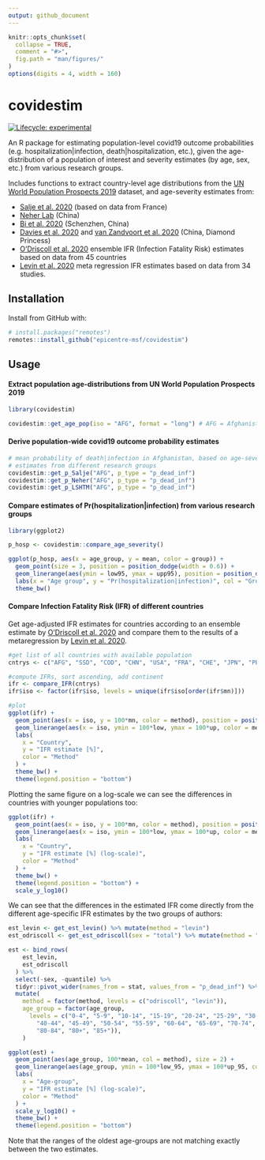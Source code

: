 ```yaml
---
output: github_document
---
```


<!-- README.md is generated from README.Rmd. Please edit that file -->

```r
knitr::opts_chunk$set(
  collapse = TRUE,
  comment = "#>",
  fig.path = "man/figures/"
)
options(digits = 4, width = 160)
```

# covidestim
<!-- badges: start -->
[![Lifecycle: experimental](https://img.shields.io/badge/lifecycle-experimental-orange.svg)](https://www.tidyverse.org/lifecycle/#experimental)
<!-- badges: end -->

An R package for estimating population-level covid19 outcome probabilities (e.g.
hospitalization|infection, death|hospitalization, etc.), given the
age-distribution of a population of interest and severity estimates (by age,
sex, etc.) from various research groups.

Includes functions to extract country-level age distributions from the [UN World
Population Prospects
2019](https://population.un.org/wpp/Download/Standard/Population/) dataset, and
age-severity estimates from:

- [Salje et al. 2020](https://doi.org/10.1126/science.abc3517) (based on data
  from France)
- [Neher Lab](https://doi.org/10.1101/2020.05.05.20091363) (China)
- [Bi et al. 2020](https://doi.org/10.1101/2020.03.03.20028423) (Schenzhen,
  China)
- [Davies et al. 2020](https://doi.org/10.1101/2020.03.24.20043018) and [van
  Zandvoort et al. 2020](https://doi.org/10.1101/2020.04.27.20081711) (China,
  Diamond Princess)
- [O'Driscoll et al. 2020](https://doi.org/10.1101/2020.08.24.20180851) ensemble IFR (Infection Fatality Risk) estimates based on data from 45 countries
- [Levin et al. 2020](https://doi.org/10.1101/2020.07.23.20160895) meta regression IFR estimates based on data from 34 studies.

## Installation

Install from GitHub with:

```r
# install.packages("remotes")
remotes::install_github("epicentre-msf/covidestim")
```

## Usage

#### Extract population age-distributions from UN World Population Prospects 2019

```r
library(covidestim)

covidestim::get_age_pop(iso = "AFG", format = "long") # AFG = Afghanistan
```

#### Derive population-wide covid19 outcome probability estimates

```r
# mean probability of death|infection in Afghanistan, based on age-severity
# estimates from different research groups
covidestim::get_p_Salje("AFG", p_type = "p_dead_inf")
covidestim::get_p_Neher("AFG", p_type = "p_dead_inf")
covidestim::get_p_LSHTM("AFG", p_type = "p_dead_inf")
```

#### Compare estimates of Pr(hospitalization|infection) from various research groups

```r
library(ggplot2)

p_hosp <- covidestim::compare_age_severity()

ggplot(p_hosp, aes(x = age_group, y = mean, color = group)) +
  geom_point(size = 3, position = position_dodge(width = 0.6)) +
  geom_linerange(aes(ymin = low95, ymax = upp95), position = position_dodge(width = 0.6)) +
  labs(x = "Age group", y = "Pr(hospitalization|infection)", col = "Group") +
  theme_bw()
```

#### Compare Infection Fatality Risk (IFR) of different countries

Get age-adjusted IFR estimates for countries according to an ensemble estimate by
[O'Driscoll et al. 2020](https://doi.org/10.1101/2020.08.24.20180851)
and compare them to the results of a metaregression by
[Levin et al. 2020](https://doi.org/10.1101/2020.07.23.20160895).

```r
#get list of all countries with available population
cntrys <- c("AFG", "SSD", "COD", "CHN", "USA", "FRA", "CHE", "JPN", "PER")

#compute IFRs, sort ascending, add continent
ifr <- compare_IFR(cntrys)
ifr$iso <- factor(ifr$iso, levels = unique(ifr$iso[order(ifr$mn)]))

#plot
ggplot(ifr) +
  geom_point(aes(x = iso, y = 100*mn, color = method), position = position_dodge(width = .3), size = 2) +
  geom_linerange(aes(x = iso, ymin = 100*low, ymax = 100*up, color = method), position = position_dodge(width = .3)) +
  labs(
    x = "Country",
    y = "IFR estimate [%]",
    color = "Method"
  ) +
  theme_bw() +
  theme(legend.position = "bottom")
```

Plotting the same figure on a log-scale we can see the differences in countries with younger
populations too:

```r
ggplot(ifr) +
  geom_point(aes(x = iso, y = 100*mn, color = method), position = position_dodge(width = .3), size = 2) +
  geom_linerange(aes(x = iso, ymin = 100*low, ymax = 100*up, color = method), position = position_dodge(width = .3)) +
  labs(
    x = "Country",
    y = "IFR estimate [%] (log-scale)",
    color = "Method"
  ) +
  theme_bw() +
  theme(legend.position = "bottom") +
  scale_y_log10()
```


We can see that the differences in the estimated IFR come directly from the
different age-specific IFR estimates by the two groups of authors:


```r
est_levin <- get_est_levin() %>% mutate(method = "levin")
est_odriscoll <- get_est_odriscoll(sex = "total") %>% mutate(method = "odriscoll")

est <- bind_rows(
    est_levin,
    est_odriscoll
  ) %>%
  select(-sex, -quantile) %>%
  tidyr::pivot_wider(names_from = stat, values_from = "p_dead_inf") %>%
  mutate(
    method = factor(method, levels = c("odriscoll", "levin")),
    age_group = factor(age_group,
      levels = c("0-4", "5-9", "10-14", "15-19", "20-24", "25-29", "30-34", "35-39",
        "40-44", "45-49", "50-54", "55-59", "60-64", "65-69", "70-74", "75-79",
        "80-84", "80+", "85+")),
    )

ggplot(est) +
  geom_point(aes(age_group, 100*mean, col = method), size = 2) +
  geom_linerange(aes(age_group, ymin = 100*low_95, ymax = 100*up_95, col = method)) +
  labs(
    x = "Age-group",
    y = "IFR estimate [%] (log-scale)",
    color = "Method"
  ) +
  scale_y_log10() +
  theme_bw() +
  theme(legend.position = "bottom")
```

Note that the ranges of the oldest age-groups are not matching exactly between the two estimates.
